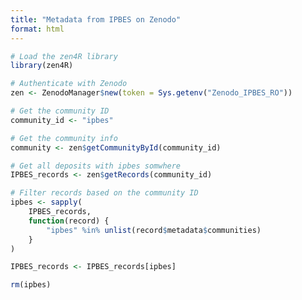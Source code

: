 ```yaml
---
title: "Metadata from IPBES on Zenodo"
format: html
---
```


```r
# Load the zen4R library
library(zen4R)

# Authenticate with Zenodo
zen <- ZenodoManager$new(token = Sys.getenv("Zenodo_IPBES_RO"))

# Get the community ID
community_id <- "ipbes"

# Get the community info
community <- zen$getCommunityById(community_id)

# Get all deposits with ipbes somwhere
IPBES_records <- zen$getRecords(community_id)

# Filter records based on the community ID
ipbes <- sapply(
    IPBES_records,
    function(record) {
        "ipbes" %in% unlist(record$metadata$communities)
    }
)

IPBES_records <- IPBES_records[ipbes]

rm(ipbes)

```